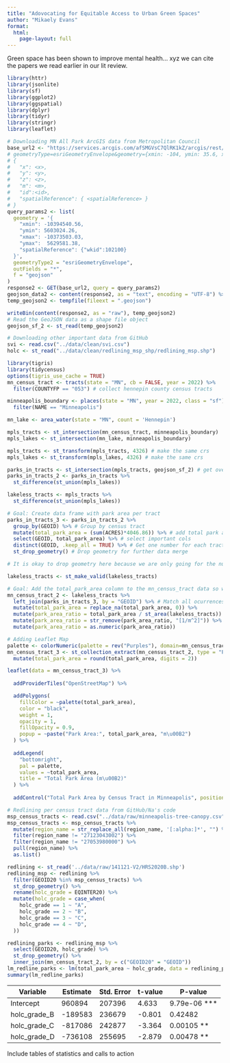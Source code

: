 ```yaml
---
title: "Adovocating for Equitable Access to Urban Green Spaces"
author: "Mikaely Evans"
format: 
  html:
    page-layout: full
---
```


Green space has been shown to improve mental health... xyz we can cite the papers we read earlier in our lit review.

```r
library(httr)
library(jsonlite)
library(sf)
library(ggplot2)
library(ggspatial)
library(dplyr)
library(tidyr)
library(stringr)
library(leaflet)
```

```r
# Downloading MN All Park ArcGIS data from Metropolitan Council
base_url2 <- "https://services.arcgis.com/afSMGVsC7QlRK1kZ/arcgis/rest/services/Parks/FeatureServer/0/query"
# geometryType=esriGeometryEnvelope&geometry={xmin: -104, ymin: 35.6, xmax: -94.32, ymax: 41}
# {
#   "x": <x>,
#   "y": <y>,
#   "z": <z>,
#   "m": <m>,
#   "id":<id>,
#   "spatialReference": { <spatialReference> }
# }
query_params2 <- list(
  geometry = '{
    "xmin": -10394540.56,
    "ymin": 5603024.26,
    "xmax": -10373503.03,
    "ymax":  5629581.38,
    "spatialReference": {"wkid":102100} 
  }',
  geometryType2 = "esriGeometryEnvelope",
  outFields = "*",
  f = "geojson"
)
response2 <- GET(base_url2, query = query_params2)
geojson_data2 <- content(response2, as = "text", encoding = "UTF-8") %>% fromJSON()
temp_geojson2 <- tempfile(fileext = ".geojson")

writeBin(content(response2, as = "raw"), temp_geojson2)
# Read the GeoJSON data as a shape file object
geojson_sf_2 <- st_read(temp_geojson2)
```

```r
# Downloading other important data from GitHub
svi <- read.csv("../data/clean/svi.csv")
holc <- st_read("../data/clean/redlining_msp_shp/redlining_msp.shp")
```

```r
library(tigris)
library(tidycensus)
options(tigris_use_cache = TRUE) 
mn_census_tract <- tracts(state = "MN", cb = FALSE, year = 2022) %>%
  filter(COUNTYFP == "053") # collect hennepin county census tracts

minneapolis_boundary <- places(state = "MN", year = 2022, class = "sf") %>%
  filter(NAME == "Minneapolis")

mn_lake <- area_water(state = "MN", count = 'Hennepin')

mpls_tracts <- st_intersection(mn_census_tract, minneapolis_boundary)
mpls_lakes <- st_intersection(mn_lake, minneapolis_boundary)

mpls_tracts <- st_transform(mpls_tracts, 4326) # make the same crs
mpls_lakes <- st_transform(mpls_lakes, 4326) # make the same crs

parks_in_tracts <- st_intersection(mpls_tracts, geojson_sf_2) # get overlapping area
parks_in_tracts_2 <- parks_in_tracts %>% 
  st_difference(st_union(mpls_lakes)) 

lakeless_tracts <- mpls_tracts %>% 
  st_difference(st_union(mpls_lakes)) 
```

```r
# Goal: Create data frame with park area per tract
parks_in_tracts_3 <- parks_in_tracts_2 %>%
  group_by(GEOID) %>% # Group by census tract
  mutate(total_park_area = (sum(ACRES)*4046.86)) %>% # add total park acres per census tract and convert units
  select(GEOID, total_park_area) %>% # select important cols
  distinct(GEOID, .keep_all = TRUE) %>% # Get one number for each tract
  st_drop_geometry() # Drop geometry for further data merge

# It is okay to drop geometry here because we are only going for the number area, not the shape of the park areas in the census tracts.

lakeless_tracts <- st_make_valid(lakeless_tracts)

# Goal: Add the total_park_area column to the mn_census_tract data so we can make a map with the total_park_area as the fill variable
mn_census_tract_2 <- lakeless_tracts %>%
  left_join(parks_in_tracts_3, by = "GEOID") %>% # Match all ocurrences
  mutate(total_park_area = replace_na(total_park_area, 0)) %>%
  mutate(park_area_ratio = total_park_area / st_area(lakeless_tracts)) %>%
  mutate(park_area_ratio = str_remove(park_area_ratio, "[1/m^2]")) %>%
  mutate(park_area_ratio = as.numeric(park_area_ratio))
```

```r
# Adding Leaflet Map
palette <- colorNumeric(palette = rev("Purples"), domain=mn_census_tract_2$total_park_area)
mn_census_tract_3 <- st_collection_extract(mn_census_tract_2, type = "POLYGON") %>%
  mutate(total_park_area = round(total_park_area, digits = 2))

leaflet(data = mn_census_tract_3) %>%
  
  addProviderTiles("OpenStreetMap") %>% 

  addPolygons(
    fillColor = ~palette(total_park_area),
    color = "black",
    weight = 1,
    opacity = 1,
    fillOpacity = 0.9,
    popup = ~paste("Park Area:", total_park_area, "m\u00B2")
  ) %>%
  
  addLegend(
    "bottomright",
    pal = palette,
    values = ~total_park_area,
    title = "Total Park Area (m\u00B2)"
  ) %>%
  
  addControl("Total Park Area by Census Tract in Minneapolis", position = "topright")
```



```r
# Redlining per census tract data from GitHub/Na's code
msp_census_tracts <- read.csv("../data/raw/minneapolis-tree-canopy.csv") %>%  select(region_name)
msp_census_tracts <- msp_census_tracts %>%
  mutate(region_name = str_replace_all(region_name, '[:alpha:]*', "") %>% str_trim()) %>%
  filter(region_name != "27123043002") %>%
  filter(region_name != "27053980000") %>%
  pull(region_name) %>%
  as.list()

redlining <- st_read('../data/raw/141121-V2/HRS2020B.shp')
redlining_msp <- redlining %>%
  filter(GEOID20 %in% msp_census_tracts) %>%
  st_drop_geometry() %>%
  rename(holc_grade = EQINTER20) %>%
  mutate(holc_grade = case_when(
    holc_grade == 1 ~ "A",
    holc_grade == 2 ~ "B",
    holc_grade == 3 ~ "C",
    holc_grade == 4 ~ "D",
  ))

redlining_parks <- redlining_msp %>%
  select(GEOID20, holc_grade) %>%
  st_drop_geometry() %>%
  inner_join(mn_census_tract_2, by = c("GEOID20" = "GEOID"))
lm_redline_parks <- lm(total_park_area ~ holc_grade, data = redlining_parks)
summary(lm_redline_parks)
```


| Variable        | Estimate  | Std. Error  | t-value | P-value       |
|-----------------|-----------|-------------|---------|---------------|
| Intercept       | 960894    | 207396      | 4.633   |  9.79e-06 *** |
| holc_grade_B    | -189583   | 236679      | -0.801  | 0.42482       |
| holc_grade_C    | -817086   | 242877      | -3.364  | 0.00105 **    |
| holc_grade_D    | -736108   | 255695      | -2.879  | 0.00478 **    |


Include tables of statistics and calls to action









